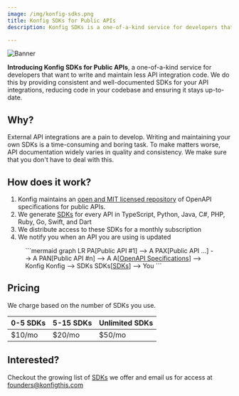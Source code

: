 ```yaml
---
image: /img/konfig-sdks.png
title: Konfig SDKs for Public APIs
description: Konfig SDKs is a one-of-a-kind service for developers that want to write and maintain less API integration code. If you're ready to simplify your API integrations, get started with Konfig today!

---
```


<div style={{maxWidth: "740px"}} class="markdown ml-auto">

![Banner](/img/konfig-sdks.png)

**Introducing Konfig SDKs for Public APIs**, a one-of-a-kind service for developers that want to
write and maintain less API integration code. We do this by providing consistent
and well-documented SDKs for your API integrations, reducing code in your
codebase and ensuring it stays up-to-date.

## Why?

External API integrations are a pain to develop. Writing and maintaining your
own SDKs is a time-consuming and boring task. To make matters worse, API
documentation widely varies in quality and consistency. We make sure that you
don't have to deal with this.

## How does it work?

1. Konfig maintains an [open and MIT licensed repository](https://github.com/konfig-sdks/openapi-examples) of OpenAPI specifications for public APIs.
2. We generate <a href="/sdk/category/all" target="_blank">SDKs</a> for every API in TypeScript, Python, Java, C#, PHP, Ruby, Go, Swift, and Dart
3. We distribute access to these SDKs for a monthly subscription
4. We notify you when an API you are using is updated

<Figure caption="Click the above links to checkout the OpenAPI Specifications we use and the SDKs we offer">
```mermaid
graph LR
    PA[Public API #1] --> A
    PAX[Public API ...] --> A
    PAN[Public API #n] --> A
    A[<a target='_blank' href='https://github.com/konfig-sdks/openapi-examples'>OpenAPI Specifications</a>] --> Konfig
    Konfig --> SDKs
    SDKs[<a target='_blank' href='/sdk/category/all'>SDKs</a>] --> You
```
</Figure>

## Pricing

We charge based on the number of SDKs you use.

| 0-5 SDKs | 5-15 SDKs | Unlimited SDKs |
| --- | --- | --- |
| $10/mo | $20/mo | $50/mo |

## Interested?

Checkout the growing list of [SDKs](/sdk/category/all) we offer and email us for access at founders@konfigthis.com

</div>
